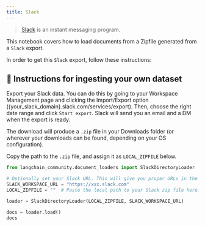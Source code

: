 ```yaml
---
title: Slack
---
```


>[Slack](https://slack.com/) is an instant messaging program.

This notebook covers how to load documents from a Zipfile generated from a `Slack` export.

In order to get this `Slack` export, follow these instructions:

## 🧑 Instructions for ingesting your own dataset

Export your Slack data. You can do this by going to your Workspace Management page and clicking the Import/Export option (\{your_slack_domain\}.slack.com/services/export). Then, choose the right date range and click `Start export`. Slack will send you an email and a DM when the export is ready.

The download will produce a `.zip` file in your Downloads folder (or wherever your downloads can be found, depending on your OS configuration).

Copy the path to the `.zip` file, and assign it as `LOCAL_ZIPFILE` below.


```python
from langchain_community.document_loaders import SlackDirectoryLoader
```


```python
# Optionally set your Slack URL. This will give you proper URLs in the docs sources.
SLACK_WORKSPACE_URL = "https://xxx.slack.com"
LOCAL_ZIPFILE = ""  # Paste the local path to your Slack zip file here.

loader = SlackDirectoryLoader(LOCAL_ZIPFILE, SLACK_WORKSPACE_URL)
```


```python
docs = loader.load()
docs
```
